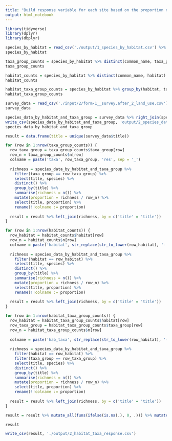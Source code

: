 ```yaml
---
title: "Build response variable for each site based on the proportion of species from each habitat that occurs"
output: html_notebook
---
```

```r
library(tidyverse)
library(dplyr)
library(dbplyr)
```

```r
species_by_habitat = read_csv('./output/1_species_by_habitat.csv') %>% rename(taxa_group = group)
species_by_habitat
```

```r
taxa_group_counts = species_by_habitat %>% distinct(common_name, taxa_group) %>% group_by(taxa_group) %>% summarise(n = n())
taxa_group_counts
```

```r
habitat_counts = species_by_habitat %>% distinct(common_name, habitat) %>% group_by(habitat) %>% summarise(n = n())
habitat_counts
```

```r
habitat_taxa_group_counts = species_by_habitat %>% group_by(habitat, taxa_group) %>% summarise(n = n())
habitat_taxa_group_counts
```

```r
survey_data = read_csv('./input/2/form-1__survey.after_2_land_use.csv') %>% select(title, Birds_Songbirds, Birds_Warblers, Birds_Finches, Birds_Tits, Birds_Crows, Birds_Pigeons, Birds_Aerial, Birds_Other, Insects_Butterflies, Insects_Bumblebees, Insects_Hoverflies, Insects_Other, Plants_Trees, Plants_Midstory, Plants_Ferns, Plants_Orchids, Plants_Fungi, Plants_Micro, Plants_Grasses, Plants_Other) %>% unite(concat, -c("title"), sep = ",", remove=T) %>% separate_rows(concat, convert = TRUE, sep = ",") %>% filter(!is.na(concat)) %>% rename(species=concat)
survey_data
```

```r
species_data_by_habitat_and_taxa_group = survey_data %>% right_join(species_by_habitat, by = c('species' = 'common_name')) %>% select(title, species, habitat, taxa_group)
write_csv(species_data_by_habitat_and_taxa_group, 'output/2_species_data_by_habitat_and_taxa_group.csv')
species_data_by_habitat_and_taxa_group
```

```r
result = data.frame(title = unique(survey_data$title))

for (row in 1:nrow(taxa_group_counts)) {
  row_taxa_group = taxa_group_counts$taxa_group[row]
  row_n = taxa_group_counts$n[row]
  colname = paste('taxa', row_taxa_group, 'res', sep = '_')
  
  richness = species_data_by_habitat_and_taxa_group %>% 
    filter(taxa_group == row_taxa_group) %>% 
    select(title, species) %>% 
    distinct() %>%
    group_by(title) %>% 
    summarise(richness = n()) %>%
    mutate(proportion = richness / row_n) %>%
    select(title, proportion) %>%
    rename(!!colname := proportion)
  
  result = result %>% left_join(richness, by = c('title' = 'title'))
}

for (row in 1:nrow(habitat_counts)) {
  row_habitat = habitat_counts$habitat[row]
  row_n = habitat_counts$n[row]
  colname = paste('habitat', str_replace(str_to_lower(row_habitat), '-', '_'), 'res', sep = '_')
  
  richness = species_data_by_habitat_and_taxa_group %>% 
    filter(habitat == row_habitat) %>% 
    select(title, species) %>% 
    distinct() %>%
    group_by(title) %>% 
    summarise(richness = n()) %>%
    mutate(proportion = richness / row_n) %>%
    select(title, proportion) %>%
    rename(!!colname := proportion)
  
  result = result %>% left_join(richness, by = c('title' = 'title'))
}

for (row in 1:nrow(habitat_taxa_group_counts)) {
  row_habitat = habitat_taxa_group_counts$habitat[row]
  row_taxa_group = habitat_taxa_group_counts$taxa_group[row]
  row_n = habitat_taxa_group_counts$n[row]
  
  colname = paste('hab_taxa', str_replace(str_to_lower(row_habitat), '-', '_'), row_taxa_group, 'res', sep = '_')
  
  richness = species_data_by_habitat_and_taxa_group %>% 
    filter(habitat == row_habitat) %>% 
    filter(taxa_group == row_taxa_group) %>% 
    select(title, species) %>% 
    distinct() %>%
    group_by(title) %>% 
    summarise(richness = n()) %>%
    mutate(proportion = richness / row_n) %>%
    select(title, proportion) %>%
    rename(!!colname := proportion)
  
  result = result %>% left_join(richness, by = c('title' = 'title'))
}

result = result %>% mutate_all(funs(ifelse(is.na(.), 0, .))) %>% mutate_if(is.numeric, round, 3)

result
```
```r
write_csv(result, './output/2_habitat_taxa_response.csv')
```